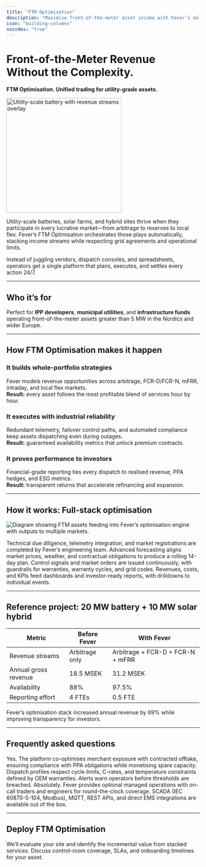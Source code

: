 ```yaml
---
title: "FTM Optimisation"
description: "Maximise front-of-the-meter asset income with Fever’s multi-market trading stack."
icon: "building-columns"
noindex: "true"
---
```


# Front-of-the-Meter Revenue Without the Complexity.

**FTM Optimisation. Unified trading for utility-grade assets.**

<img
  src="/images/hero-dark.png"
  alt="Utility-scale battery with revenue streams overlay"
  noZoom={true}
  height="300"
  className="rounded-xl"
/>

Utility-scale batteries, solar farms, and hybrid sites thrive when they participate in every lucrative market—from arbitrage to reserves to local flex. Fever’s FTM Optimisation orchestrates those plays automatically, stacking income streams while respecting grid agreements and operational limits.

Instead of juggling vendors, dispatch consoles, and spreadsheets, operators get a single platform that plans, executes, and settles every action 24/7.

---

## Who it’s for

Perfect for **IPP developers**, **municipal utilities**, and **infrastructure funds** operating front-of-the-meter assets greater than 5 MW in the Nordics and wider Europe.

---

## How FTM Optimisation makes it happen

### It builds whole-portfolio strategies
Fever models revenue opportunities across arbitrage, FCR-D/FCR-N, mFRR, intraday, and local flex markets.\
**Result:** every asset follows the most profitable blend of services hour by hour.

### It executes with industrial reliability
Redundant telemetry, failover control paths, and automated compliance keep assets dispatching even during outages.\
**Result:** guaranteed availability metrics that unlock premium contracts.

### It proves performance to investors
Financial-grade reporting ties every dispatch to realised revenue, PPA hedges, and ESG metrics.\
**Result:** transparent returns that accelerate refinancing and expansion.

---

## How it works: Full-stack optimisation

![Diagram showing FTM assets feeding into Fever’s optimisation engine with outputs to multiple markets.](/images/hero-light.png)

<Steps>
  <Step title="Asset onboarding">
    Technical due diligence, telemetry integration, and market registrations are completed by Fever’s engineering team.
  </Step>
  <Step title="Portfolio planning">
    Advanced forecasting aligns market prices, weather, and contractual obligations to produce a rolling 14-day plan.
  </Step>
  <Step title="Automated execution">
    Control signals and market orders are issued continuously, with guardrails for warranties, warranty cycles, and grid codes.
  </Step>
  <Step title="Settlement + analytics">
    Revenues, costs, and KPIs feed dashboards and investor-ready reports, with drilldowns to individual events.
  </Step>
</Steps>

---

## Reference project: 20 MW battery + 10 MW solar hybrid

| Metric | Before Fever | With Fever |
| ------ | ------------ | ---------- |
| Revenue streams | Arbitrage only | Arbitrage + FCR-D + FCR-N + mFRR |
| Annual gross revenue | 18.5 MSEK | 31.2 MSEK |
| Availability | 88% | 97.5% |
| Reporting effort | 4 FTEs | 0.5 FTE |

<success>
  Fever’s optimisation stack increased annual revenue by 69% while improving transparency for investors.
</success>

---

## Frequently asked questions

<AccordionGroup>
  <Accordion title="Can Fever manage hybrid PPAs?">
    Yes. The platform co-optimises merchant exposure with contracted offtake, ensuring compliance with PPA obligations while monetising spare capacity.
  </Accordion>
  <Accordion title="How are warranties protected?">
    Dispatch profiles respect cycle limits, C-rates, and temperature constraints defined by OEM warranties. Alerts warn operators before thresholds are breached.
  </Accordion>
  <Accordion title="Do you offer 24/7 control-room services?">
    Absolutely. Fever provides optional managed operations with on-call traders and engineers for round-the-clock coverage.
  </Accordion>
  <Accordion title="What data integrations are supported?">
    SCADA (IEC 60870-5-104, Modbus), MQTT, REST APIs, and direct EMS integrations are available out of the box.
  </Accordion>
</AccordionGroup>

---

## Deploy FTM Optimisation

<CardGroup cols={2}>
  <Card title="Book a feasibility study" icon="chart-line" href="/get-started">
    We’ll evaluate your site and identify the incremental value from stacked services.
  </Card>
  <Card title="Meet our operations team" icon="headset" href="/contact">
    Discuss control-room coverage, SLAs, and onboarding timelines for your asset.
  </Card>
</CardGroup>
